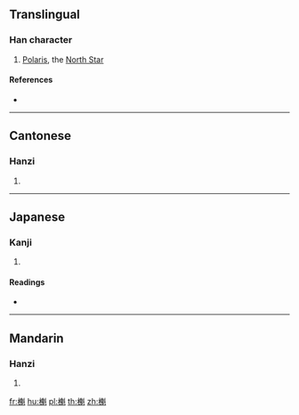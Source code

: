 ==Translingual==

===Han character===
{{Han char|rn=75|rad=木|as=14|sn=18|four=44910|canj=DHIJ|ids=⿰木魁}}

# [[Polaris]], the [[North Star]]

====References====
* {{Han ref|kx=0559.200|dkj=15764|hdz=21309.110|uh=6AC6|ud=27334|bh=EFE1|bd=61409}}

----

==Cantonese==

===Hanzi===
{{yue-hanzi|jyut=[[fui1]]|y=fui1}}

# {{defn|lang=yue|sort=木14}}

----

==Japanese==

===Kanji===
{{ja-kanji|grade=|rs=木14}}

# {{defn|lang=ja|sort=木14}}

====Readings====
* {{ja-readings|on=[[かい]] (kai)|kun=}}

----

==Mandarin==

===Hanzi===
{{cmn-hanzi|pin=[[kuí]] ([[kui2]])|wg=k'uei<sup>2</sup>}}

# {{defn|lang=cmn|sort=木14}}

[[fr:櫆]]
[[hu:櫆]]
[[pl:櫆]]
[[th:櫆]]
[[zh:櫆]]